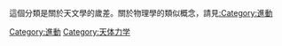 {{catmore|分點歲差}}
這個分類是關於天文學的歲差。關於物理學的類似概念，請見[[:Category:進動|:Category:進動]]
[[Category:進動|Category:進動]]
[[Category:天体力学|Category:天体力学]]